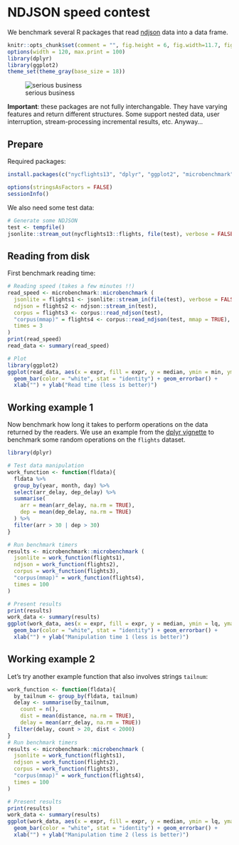 # NDJSON speed contest

We benchmark several R packages that read [ndjson](http://ndjson.org/) data into a data frame. 

```r
knitr::opts_chunk$set(comment = "", fig.height = 6, fig.width=11.7, fig.retina = TRUE)
options(width = 120, max.print = 100)
library(dplyr)
library(ggplot2)
theme_set(theme_gray(base_size = 18))
```

![serious business](https://pbs.twimg.com/media/CO23eoaWgAAgUmv.jpg)

__Important__: these packages are not fully interchangable. They have varying features and return different structures. Some support nested data, user interruption, stream-processing incremental results, etc. Anyway...

## Prepare

Required packages:

```r
install.packages(c("nycflights13", "dplyr", "ggplot2", "microbenchmark", "jsonlite", "ndjson", "corpus"))
```

```r
options(stringsAsFactors = FALSE)
sessionInfo()
```

We also need some test data:

```r
# Generate some NDJSON
test <- tempfile()
jsonlite::stream_out(nycflights13::flights, file(test), verbose = FALSE)
```

## Reading from disk

First benchmark reading time:

```r
# Reading speed (takes a few minutes !!)
read_speed <- microbenchmark::microbenchmark (
  jsonlite = flights1 <- jsonlite::stream_in(file(test), verbose = FALSE),
  ndjson = flights2 <- ndjson::stream_in(test),
  corpus = flights3 <- corpus::read_ndjson(test),
  "corpus(mmap)" = flights4 <- corpus::read_ndjson(test, mmap = TRUE),
  times = 3
)
print(read_speed)
read_data <- summary(read_speed)

# Plot
library(ggplot2)
ggplot(read_data, aes(x = expr, fill = expr, y = median, ymin = min, ymax = max)) + 
  geom_bar(color = "white", stat = "identity") + geom_errorbar() +
  xlab("") + ylab("Read time (less is better)")
```

## Working example 1

Now benchmark how long it takes to perform operations on the data returned by the readers. 
We use an example from the [dplyr vignette](https://cran.rstudio.com/web/packages/dplyr/vignettes/introduction.html) to benchmark some random operations on the `flights` dataset.

```r
library(dplyr)
```

```r
# Test data manipulation
work_function <- function(fldata){
  fldata %>%
  group_by(year, month, day) %>%
  select(arr_delay, dep_delay) %>%
  summarise(
    arr = mean(arr_delay, na.rm = TRUE),
    dep = mean(dep_delay, na.rm = TRUE)
  ) %>%
  filter(arr > 30 | dep > 30)
}

# Run benchmark timers
results <- microbenchmark::microbenchmark (
  jsonlite = work_function(flights1),
  ndjson = work_function(flights2),
  corpus = work_function(flights3),
  "corpus(mmap)" = work_function(flights4),
  times = 100
)

# Present results
print(results)
work_data <- summary(results)
ggplot(work_data, aes(x = expr, fill = expr, y = median, ymin = lq, ymax = uq)) + 
  geom_bar(color = "white", stat = "identity") + geom_errorbar() +
  xlab("") + ylab("Manipulation time 1 (less is better)")
```

## Working example 2

Let's try another example function that also involves strings `tailnum`:

```r
work_function <- function(fldata){
  by_tailnum <- group_by(fldata, tailnum)
  delay <- summarise(by_tailnum,
    count = n(),
    dist = mean(distance, na.rm = TRUE),
    delay = mean(arr_delay, na.rm = TRUE))
  filter(delay, count > 20, dist < 2000)  
}
# Run benchmark timers
results <- microbenchmark::microbenchmark (
  jsonlite = work_function(flights1),
  ndjson = work_function(flights2),
  corpus = work_function(flights3),
  "corpus(mmap)" = work_function(flights4),
  times = 100
)

# Present results
print(results)
work_data <- summary(results)
ggplot(work_data, aes(x = expr, fill = expr, y = median, ymin = lq, ymax = uq)) + 
  geom_bar(color = "white", stat = "identity") + geom_errorbar() +
  xlab("") + ylab("Manipulation time 2 (less is better)")
```
